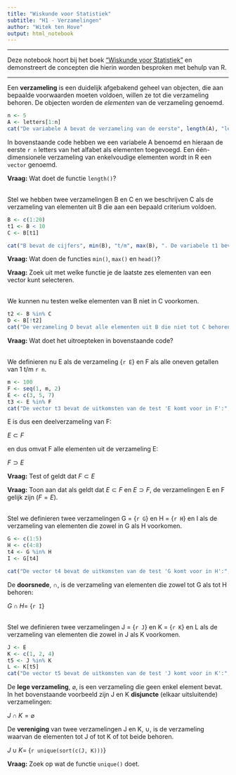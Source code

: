 ```yaml
---
title: "Wiskunde voor Statistiek"
subtitle: "H1 - Verzamelingen"
author: "Witek ten Hove"
output: html_notebook
---
```

<hr>
Deze notebook hoort bij het boek ["Wiskunde voor Statistiek"](https://shop.coutinho.nl/store_nl/wiskunde-voor-statistiek.html) en demonstreert de concepten die hierin worden besproken met behulp van R.
<hr>

Een **verzameling** is een duidelijk afgebakend geheel van objecten, die aan bepaalde voorwaarden moeten voldoen, willen ze tot die verzameling behoren. De objecten worden de *elementen* van de verzameling genoemd.

```r
n <- 5
A <- letters[1:n]
cat("De variabele A bevat de verzameling van de eerste", length(A), "letters van het alfabet: ", A)
```

In bovenstaande code hebben we een variabele A benoemd en hieraan de eerste `r n` letters van het alfabet als elementen toegevoegd. Een één-dimensionele verzameling van enkelvoudige elementen wordt in R een `vector` genoemd.

**Vraag:** Wat doet de functie `length()`?

<br>
Stel we hebben twee verzamelingen B en C en we beschrijven C als de verzameling van elementen uit B die aan een bepaald criterium voldoen.

```r
B <- c(1:20)
t1 <- B < 10
C <- B[t1]

cat("B bevat de cijfers", min(B), "t/m", max(B), ". De variabele t1 bevat de uitkomsten van de test 'Is het element uit B kleiner dan 10?'(", head(t1, 3),"...) en C bevat alle elementen uit B waarvoor geldt dat de uitkomst van de test TRUE is:", C)
```

**Vraag:** Wat doen de functies `min()`, `max()` en `head()`?

**Vraag:** Zoek uit met welke functie je de laatste zes elementen van een vector kunt selecteren.

<br>
We kunnen nu testen welke elementen van B niet in C voorkomen.

```r
t2 <- B %in% C
D <- B[!t2]
cat("De verzameling D bevat alle elementen uit B die niet tot C behoren:", D)
```

**Vraag:** Wat doet het uitroepteken in bovenstaande code?

<br>
We definieren nu E als de verzameling {`r E`} en F als alle oneven getallen van 1 t/m `r n`.

```r
m <- 100
F <- seq(1, m, 2)
E <- c(3, 5, 7)
t3 <- E %in% F
cat("De vector t3 bevat de uitkomsten van de test 'E komt voor in F':", t3)
```
E is dus een deelverzameling van F:

$\text{    }E \subset F$

en dus omvat F alle elementen uit de verzameling E:

$\text{    }F \supset E$

**Vraag:** Test of geldt dat $F \subset E$

**Vraag:** Toon aan dat als geldt dat $E \subset F$ en $E \supset F$, de verzamelingen E en F gelijk zijn ($F = E$).

<br>
Stel we definieren twee verzamelingen G = {`r G`} en H = {`r H`} en I als de verzameling van elementen die zowel in G als H voorkomen.

```r
G <- c(1:5)
H <- c(4:8)
t4 <- G %in% H
I <- G[t4]

cat("De vector t4 bevat de uitkomsten van de test 'G komt voor in H':", t4, "en I bevat dus", length(L), "elementen.")
```

De **doorsnede**, $\cap$, is de verzameling van elementen die zowel tot G als tot H behoren:

$\text{ }G \cap H =$ {`r I`}

<br>
Stel we definieren twee verzamelingen J = {`r J`} en K = {`r K`} en L als de verzameling van elementen die zowel in J als K voorkomen.

```r
J <- E
K <- c(1, 2, 4)
t5 <- J %in% K
L <- K[t5]
cat("De vector t5 bevat de uitkomsten van de test 'J komt voor in K':", t5, "en L bevat dus", length(L), "elementen.")
```

De **lege verzameling**, $\varnothing$, is een verzameling die geen enkel element bevat. In het bovenstaande voorbeeld zijn J en K **disjuncte** (elkaar uitsluitende) verzamelingen:

$\text{ }J \cap K = \varnothing$

De **vereniging** van twee verzamelingen J en K, $\cup$, is de verzameling waarvan de elementen tot J of tot K of tot beide behoren.

$\text{ }J \cup K =$ {`r unique(sort(c(J, K)))`}

**Vraag:** Zoek op wat de functie `unique()` doet.
